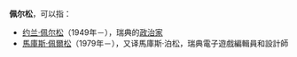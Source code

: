 '''佩尔松'''，可以指：

*[[约兰·佩尔松|约兰·佩尔松]]（1949年－），瑞典的[[政治家|政治家]]
*[[馬庫斯·佩爾松|馬庫斯·佩爾松]]（1979年－），又译馬庫斯·泊松，瑞典電子遊戲編輯員和設計師

{{Disambig|Cat=三字译名消歧义}}